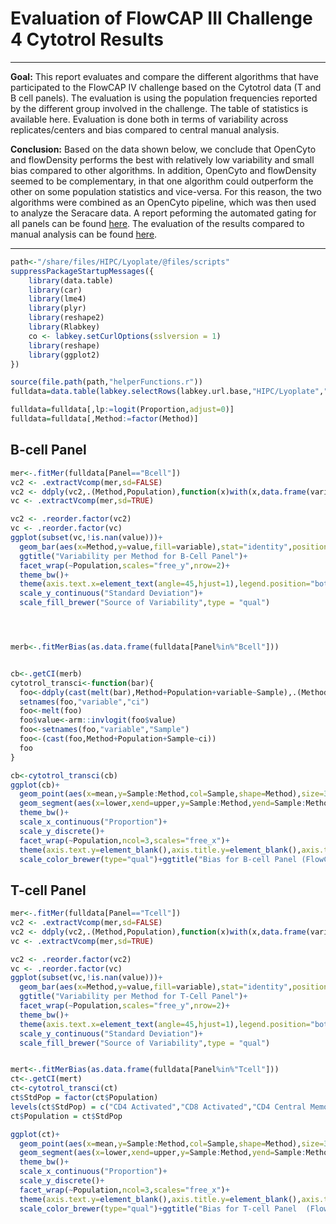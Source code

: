 # Evaluation of FlowCAP III Challenge 4 Cytotrol Results

<hr>

**Goal:** This report evaluates and compare the different algorithms that have participated to the FlowCAP IV challenge based on the Cytotrol data (T and B cell panels). 
The evaluation is using the population frequencies reported by the different group involved in the challenge. The table of statistics is available here.
Evaluation is done both in terms of variability across replicates/centers and bias compared to central manual analysis.

**Conclusion:** Based on the data shown below, we conclude that OpenCyto and flowDensity performs the best with relatively low variability and small bias compared to other algorithms. 
In addition, OpenCyto and flowDensity seemed to be complementary, in that one algorithm could outperform the other on some population statistics and vice-versa. For this reason, 
the two algorithms were combined as an OpenCyto pipeline, which was then used to analyze the Seracare data. A report peforming the automated gating for all panels can be found [here](/reports/HIPC/Lyoplate/runReport.view?reportId=module%3ALyoplateVisualization%2Freports%2Fschemas%2FAnalyses%2FAutomatedGatingOfSeracareData%28AllPanels%29.Rmd&redirectUrl=%2Fproject%2FHIPC%2FLyoplate%2Fbegin.view%3FpageId%3DAnalyses). The evaluation of the results 
   compared to manual analysis can be found [here](/study/HIPC/Lyoplate/dataset.view?Dataset.reportId=db%3A159&datasetId=5001).

<hr>
   

```r
path<-"/share/files/HIPC/Lyoplate/@files/scripts"
suppressPackageStartupMessages({
    library(data.table)
    library(car)
    library(lme4)
    library(plyr)
    library(reshape2)
    library(Rlabkey)
    co <- labkey.setCurlOptions(sslversion = 1)
    library(reshape)
    library(ggplot2)
})

source(file.path(path,"helperFunctions.r"))
fulldata=data.table(labkey.selectRows(labkey.url.base,"HIPC/Lyoplate","study","Cytotrol FlowCAP III Data (T-cell and B-cell Panels)"))

fulldata=fulldata[,lp:=logit(Proportion,adjust=0)]
fulldata=fulldata[,Method:=factor(Method)]
```


## B-cell Panel

```r
mer<-.fitMer(fulldata[Panel=="Bcell"])
vc2 <- .extractVcomp(mer,sd=FALSE)
vc2 <- ddply(vc2,.(Method,Population),function(x)with(x,data.frame(variable,value=value/sum(value))))
vc <- .extractVcomp(mer,sd=TRUE)

vc2 <- .reorder.factor(vc2)
vc <- .reorder.factor(vc)
ggplot(subset(vc,!is.nan(value)))+
  geom_bar(aes(x=Method,y=value,fill=variable),stat="identity",position="stack")+
  ggtitle("Variability per Method for B-Cell Panel")+
  facet_wrap(~Population,scales="free_y",nrow=2)+
  theme_bw()+
  theme(axis.text.x=element_text(angle=45,hjust=1),legend.position="bottom")+
  scale_y_continuous("Standard Deviation")+
  scale_fill_brewer("Source of Variability",type = "qual")




merb<-.fitMerBias(as.data.frame(fulldata[Panel%in%"Bcell"]))


cb<-.getCI(merb)
cytotrol_transci<-function(bar){
  foo<-ddply(cast(melt(bar),Method+Population+variable~Sample),.(Method,Population,variable),function(x)with(x,data.frame(Sample1 = `(Intercept)`,Sample2=`(Intercept)`+Sample2,Sample3=`(Intercept)`+Sample3,Sample4=`(Intercept)`+Sample4)))
  setnames(foo,"variable","ci")
  foo<-melt(foo)
  foo$value<-arm::invlogit(foo$value)
  foo<-setnames(foo,"variable","Sample")
  foo<-(cast(foo,Method+Population+Sample~ci))
  foo
}

cb<-cytotrol_transci(cb)
ggplot(cb)+
  geom_point(aes(x=mean,y=Sample:Method,col=Sample,shape=Method),size=3)+
  geom_segment(aes(x=lower,xend=upper,y=Sample:Method,yend=Sample:Method,col=Sample),lineend="round",lwd=1)+
  theme_bw()+
  scale_x_continuous("Proportion")+
  scale_y_discrete()+
  facet_wrap(~Population,ncol=3,scales="free_x")+
  theme(axis.text.y=element_blank(),axis.title.y=element_blank(),axis.ticks.y=element_blank(),legend.position="bottom",legend.direction="horizontal")+
  scale_color_brewer(type="qual")+ggtitle("Bias for B-cell Panel (FlowCAP III)")+xlim(c(0,0.5))

```
             
             
## T-cell Panel
             
```r

mer<-.fitMer(fulldata[Panel=="Tcell"])
vc2 <- .extractVcomp(mer,sd=FALSE)
vc2 <- ddply(vc2,.(Method,Population),function(x)with(x,data.frame(variable,value=value/sum(value))))
vc <- .extractVcomp(mer,sd=TRUE)

vc2 <- .reorder.factor(vc2)
vc <- .reorder.factor(vc)
ggplot(subset(vc,!is.nan(value)))+
  geom_bar(aes(x=Method,y=value,fill=variable),stat="identity",position="stack")+
  ggtitle("Variability per Method for T-Cell Panel")+
  facet_wrap(~Population,scales="free_y",nrow=2)+
  theme_bw()+
  theme(axis.text.x=element_text(angle=45,hjust=1),legend.position="bottom")+
  scale_y_continuous("Standard Deviation")+
  scale_fill_brewer("Source of Variability",type = "qual")


mert<-.fitMerBias(as.data.frame(fulldata[Panel%in%"Tcell"]))
ct<-.getCI(mert)
ct<-cytotrol_transci(ct)
ct$StdPop = factor(ct$Population)
levels(ct$StdPop) = c("CD4 Activated","CD8 Activated","CD4 Central Memory", "CD8 Central Memory","CD4 Effector","CD8 Effector", "CD4 Effector Memory","CD8 Effector Memory","CD4 Naive","CD8 Naive")
ct$Population = ct$StdPop

ggplot(ct)+
  geom_point(aes(x=mean,y=Sample:Method,col=Sample,shape=Method),size=3)+
  geom_segment(aes(x=lower,xend=upper,y=Sample:Method,yend=Sample:Method,col=Sample),lineend="round",lwd=1)+
  theme_bw()+
  scale_x_continuous("Proportion")+
  scale_y_discrete()+
  facet_wrap(~Population,ncol=3,scales="free_x")+
  theme(axis.text.y=element_blank(),axis.title.y=element_blank(),axis.ticks.y=element_blank(),legend.position="bottom",legend.direction="horizontal")+
  scale_color_brewer(type="qual")+ggtitle("Bias for T-cell Panel  (FlowCAP III)")+xlim(c(0,0.7))
```

